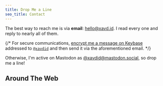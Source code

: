 ```yaml
---
title: Drop Me a Line
seo_title: Contact
---
```



The best way to reach me is via **email**: [hello@xavd.id](mailto:hello@xavd.id). I read every one and reply to nearly all of them.

{/* For secure communications, [encrypt me a message on Keybase](https://keybase.io/encrypt) addressed to [`@xavdid`](https://keybase.io/xavdid) and then send it via the aforementioned email. */}

Otherwise, I'm active on Mastodon as [@xavdid@mastodon.social](https://mastodon.social/@xavdid), so drop me a line!

## Around The Web

<AroundTheWeb />
